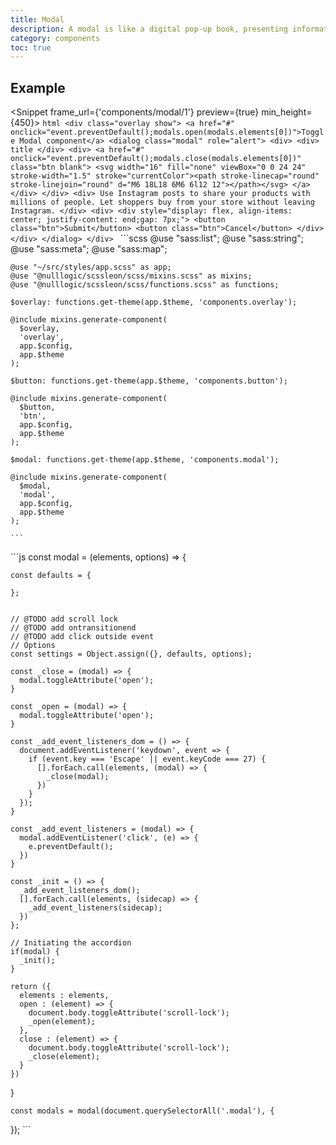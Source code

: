 ```yaml
---
title: Modal
description: A modal is like a digital pop-up book, presenting information in a way that demands your attention. It's the trusty sidekick of web pages, helping users navigate and interact with a website without feeling overwhelmed by a barrage of text. With a modal, you can easily display important information, without having to scroll through endless pages of content.
category: components
toc: true
---
```


## Example

<Snippet frame_url={'components/modal/1'} preview={true} min_height={450}>
  <Fragment slot="html">
    ```html
    <div class="overlay show">
      <a href="#" onclick="event.preventDefault();modals.open(modals.elements[0])">Toggle Modal component</a>
      <dialog class="modal" role="alert">
        <div>
          <div>
            title
          </div>
          <div>
            <a href="#" onclick="event.preventDefault();modals.close(modals.elements[0])" class="btn blank">
              <svg width="16" fill="none" viewBox="0 0 24 24" stroke-width="1.5" stroke="currentColor"><path stroke-linecap="round" stroke-linejoin="round" d="M6 18L18 6M6 6l12 12"></path></svg>
            </a>
          </div>
        </div>
        <div>
          Use Instagram posts to share your products with millions of people. Let shoppers buy from your store without leaving Instagram.
        </div>
        <div>
          <div style="display: flex, align-items: center; justify-content: end;gap: 7px;">
            <button class="btn">Submit</button>
            <button class="btn">Cancel</button>
          </div>
        </div>
      </dialog>
    </div>
    ```
  </Fragment>
  <Fragment slot="scss">
    ```scss
    @use "sass:list";
    @use "sass:string";
    @use "sass:meta";
    @use "sass:map";

    @use "~/src/styles/app.scss" as app;
    @use "@nulllogic/scssleon/scss/mixins.scss" as mixins;
    @use "@nulllogic/scssleon/scss/functions.scss" as functions;

    $overlay: functions.get-theme(app.$theme, 'components.overlay');

    @include mixins.generate-component(
      $overlay,
      'overlay',
      app.$config,
      app.$theme
    );

    $button: functions.get-theme(app.$theme, 'components.button');

    @include mixins.generate-component(
      $button,
      'btn',
      app.$config,
      app.$theme
    );

    $modal: functions.get-theme(app.$theme, 'components.modal');

    @include mixins.generate-component(
      $modal,
      'modal',
      app.$config,
      app.$theme
    );

    ```
  </Fragment>
  <Fragment slot={'js'}>
    ```js
    const modal = (elements, options) => {

    const defaults = {

    };


    // @TODO add scroll lock
    // @TODO add ontransitionend
    // @TODO add click outside event
    // Options
    const settings = Object.assign({}, defaults, options);

    const _close = (modal) => {
      modal.toggleAttribute('open');
    }

    const _open = (modal) => {
      modal.toggleAttribute('open');
    }

    const _add_event_listeners_dom = () => {
      document.addEventListener('keydown', event => {
        if (event.key === 'Escape' || event.keyCode === 27) {
          [].forEach.call(elements, (modal) => {
            _close(modal);
          })
        }
      });
    }

    const _add_event_listeners = (modal) => {
      modal.addEventListener('click', (e) => {
        e.preventDefault();
      })
    }

    const _init = () => {
      _add_event_listeners_dom();
      [].forEach.call(elements, (sidecap) => {
        _add_event_listeners(sidecap);
      })
    };

    // Initiating the accordion
    if(modal) {
      _init();
    }

    return ({
      elements : elements,
      open : (element) => {
        document.body.toggleAttribute('scroll-lock');
        _open(element);
      },
      close : (element) => {
        document.body.toggleAttribute('scroll-lock');
        _close(element);
      }
    })
  }

    const modals = modal(document.querySelectorAll('.modal'), {
  });
    ```
  </Fragment>
</Snippet>